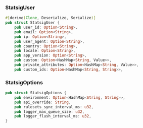 ### StatsigUser

```rust
#[derive(Clone, Deserialize, Serialize)]
pub struct StatsigUser {
    pub user_id: Option<String>,
    pub email: Option<String>,
    pub ip: Option<String>,
    pub user_agent: Option<String>,
    pub country: Option<String>,
    pub locale: Option<String>,
    pub app_version: Option<String>,
    pub custom: Option<HashMap<String, Value>>,
    pub private_attributes: Option<HashMap<String, Value>>,
    pub custom_ids: Option<HashMap<String, String>>,
```

### StatsigOptions

```rust
pub struct StatsigOptions {
    pub environment: Option<HashMap<String, String>>,
    pub api_override: String,
    pub rulesets_sync_interval_ms: u32,
    pub logger_max_queue_size: u32,
    pub logger_flush_interval_ms: u32,
}
```